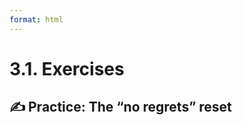 ```yaml
---
format: html
---
```


<script src='../../src/quiz.js'></script>

# 3.1. Exercises

## ✍️ Practice: The "no regrets" reset

<div id='mcq1'></div>
<script>
    generateQuiz(
        'mcq1',
        'Question 1',
        'Select all the situations in which it is a good idea to reset your work to a previous commit:',
        {
        'When you are working on a project locally and haven’t yet pushed your work to the remote repository': 'If you are working locally on a private project, it is quite safe to use reset. Nobody is going to be affected by you deleting part of the history of your project.',
        'When we are working with other collaborators pushing to the same repository': 'This is not a good idea, because you are deleting part of the history of your project. Keep in mind that your collaborators are working with the full history. This could pose a problem at the time of combining the information. In this case, it is probably better to revert the changes—a command that we are going to learn in the next sections of this module.',
        'Both are correct': 'You can hard-reset your work in both cases, but one of the options could cause problems.',
        },
        'When you are working on a project locally, without having already pushed your work to the remote',
    );
</script>
